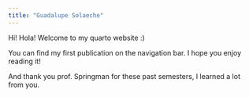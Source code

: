```yaml
---
title: "Guadalupe Solaeche"
---
```


Hi! Hola! Welcome to my quarto website :)

You can find my first publication on the navigation bar. I hope you enjoy reading it!

And thank you prof. Springman for these past semesters, I learned a lot from you.
